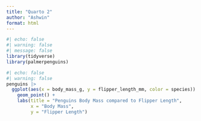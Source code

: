 ```yaml
---
title: "Quarto 2"
author: "Ashwin"
format: html
---
```


```r
#| echo: false
#| warning: false
#| message: false
library(tidyverse)
library(palmerpenguins)
```

```r
#| echo: false
#| warning: false
penguins |> 
  ggplot(aes(x = body_mass_g, y = flipper_length_mm, color = species)) +
    geom_point() +
    labs(title = "Penguins Body Mass compared to Flipper Length", 
         x = "Body Mass", 
         y = "Flipper Length")
```
